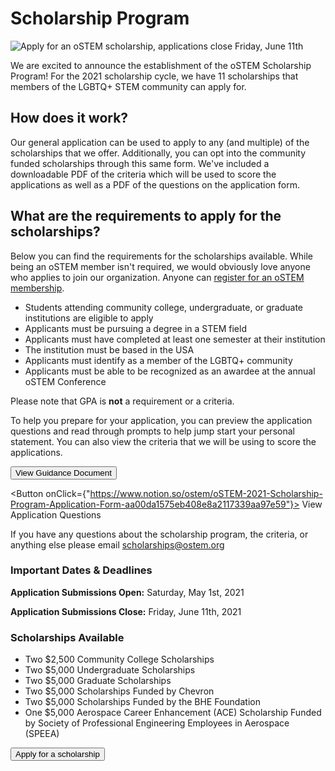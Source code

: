 
# Scholarship Program

<img src="/images/graphics/scholarship-application.png" className="mx-auto mb-4" alt="Apply for an oSTEM scholarship, applications close Friday, June 11th" />

We are excited to announce the establishment of the oSTEM Scholarship Program! For the 2021 scholarship cycle, we have 11 scholarships that members of the LGBTQ+ STEM community can apply for.

## How does it work?

Our general application can be used to apply to any (and multiple) of the scholarships that we offer. Additionally, you can opt into the community funded scholarships through this same form. We've included a downloadable PDF of the criteria which will be used to score the applications as well as a PDF of the questions on the application form.

## What are the requirements to apply for the scholarships?

Below you can find the requirements for the scholarships available. While being an oSTEM member isn't required, we would obviously love anyone who applies to join our organization. Anyone can [register for an oSTEM membership](https://ostem.org/form/register/).

* Students attending community college, undergraduate, or graduate institutions are eligible to apply
* Applicants must be pursuing a degree in a STEM field
* Applicants must have completed at least one semester at their institution
* The institution must be based in the USA
* Applicants must identify as a member of the LGBTQ+ community
* Applicants must be able to be recognized as an awardee at the annual oSTEM Conference

Please note that GPA is **not** a requirement or a criteria.

To help you prepare for your application, you can preview the application questions and read through prompts to help jump start your personal statement. You can also view the criteria that we will be using to score the applications.

<div className="flex space-x-4 justify-center p-4">
<Button onClick={"https://www.notion.so/ostem/oSTEM-2021-Scholarship-Program-Guidance-Document-53715a5bfe6643a89371fba998ac8ef0"}>
  View Guidance Document
</Button>

<Button onClick={"https://www.notion.so/ostem/oSTEM-2021-Scholarship-Program-Application-Form-aa00da1575eb408e8a2117339aa97e59"}>
  View Application Questions
</Button>
</div>

If you have any questions about the scholarship program, the criteria, or anything else please email [scholarships@ostem.org](scholarships@ostem.org)

### Important Dates & Deadlines

**Application Submissions Open:** Saturday, May 1st, 2021

**Application Submissions Close:** Friday, June 11th, 2021

### Scholarships Available

* Two $2,500 Community College Scholarships
* Two $5,000 Undergraduate Scholarships
* Two $5,000 Graduate Scholarships
* Two $5,000 Scholarships Funded by Chevron
* Two $5,000 Scholarships Funded by the BHE Foundation
* One $5,000 Aerospace Career Enhancement (ACE) Scholarship Funded by Society of Professional Engineering Employees in Aerospace (SPEEA)

<div className="flex justify-center p-4">
<Button onClick={"https://www.jotform.com/form/210206023759145"}>
  Apply for a scholarship
</Button>
</div>